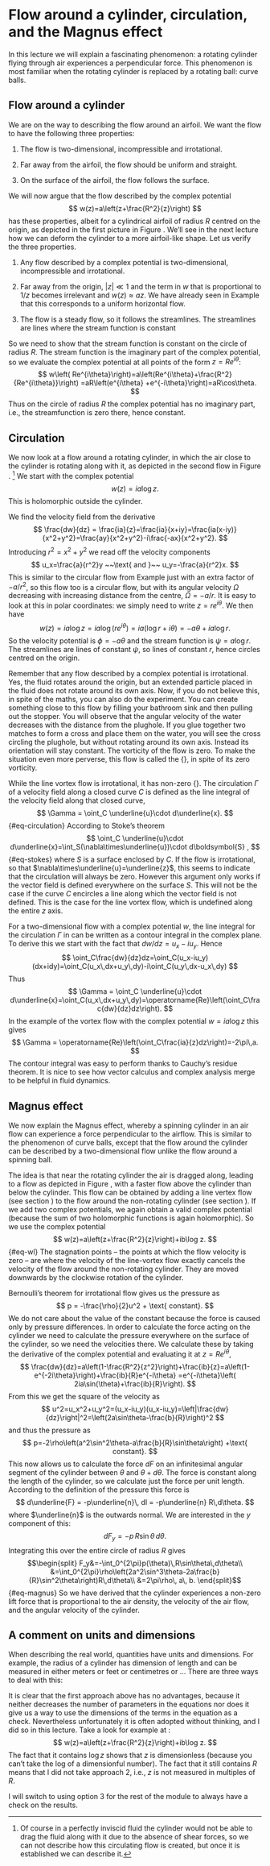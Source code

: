 # Flow around a cylinder, circulation, and the Magnus effect
In this lecture we will explain a fascinating phenomenon: a rotating cylinder flying through air experiences a perpendicular force. 
This phenomenon is most familiar when the rotating cylinder is replaced by a rotating ball: curve balls.

## Flow around a cylinder {#sec-cylinder}
We are on the way to describing the flow around an airfoil. We want the flow to have the following three properties:

1. The flow is two-dimensional, incompressible and irrotational.

2. Far away from the airfoil, the flow should be uniform and straight.

3. On the surface of the airfoil, the flow follows the surface.

We will now argue that the flow described by the complex potential
$$
w(z)=a\left(z+\frac{R^2}{z}\right)
$$
has these properties, albeit for a cylindrical airfoil of radius $R$ centred on the origin, as depicted in
the first picture in Figure \ref{fig:magnus}. We'll see in the next
lecture how we can deform the cylinder to a more airfoil-like shape. Let us verify the three properties.

1. Any  flow described by a complex potential is two-dimensional, incompressible and irrotational.

2. Far away from the origin, $|z|\ll 1$ and the term in $w$ that
is proportional to $1/z$ becomes irrelevant and $w(z)\approx az$. We have already seen in Example \ref{straight}
that this corresponds to a uniform horizontal flow.

3. The flow is a steady flow, so it follows the streamlines. The streamlines are lines where the stream function is constant

So we need to show  that the stream function is constant on
the circle of radius $R$. The stream function is the imaginary part of the complex potential, so we evaluate the complex potential at all points of the form $z=Re^{i\theta}$:
$$
w\left( Re^{i\theta}\right)=a\left(Re^{i\theta}+\frac{R^2}{Re^{i\theta}}\right)
=aR\left(e^{i\theta} +e^{-i\theta}\right)=aR\cos\theta.
$$
Thus on the circle of radius $R$ the complex potential has no imaginary part, i.e., the streamfunction is zero there, hence
constant. 


## Circulation {#sec-circulation}

We now look at a flow around a rotating cylinder, in which the air close to the cylinder is rotating along with 
it, as depicted in the second flow in Figure \ref{fig:magnus}. ^[Of course in a perfectly inviscid fluid the cylinder would not be able to drag the fluid along with it due to the absence
of shear forces, so we can not describe how this circulating flow is created, but once it is established we can 
describe it.]
We start with the complex potential
$$
w(z)=i a \log z.
$$
This is holomorphic outside the cylinder.

We find the velocity field from the derivative
$$
\frac{dw}{dz} = \frac{ia}{z}=\frac{ia}{x+iy}=\frac{ia(x-iy)}{x^2+y^2}=\frac{ay}{x^2+y^2}-i\frac{-ax}{x^2+y^2}.
$$
Introducing $r^2=x^2+y^2$ we read off the velocity components
$$
u_x=\frac{a}{r^2}y ~~\text{ and }~~ u_y=-\frac{a}{r^2}x.
$$
This is similar to the circular flow from Example \ref{ex1} just with an extra factor of $-a/r^2$, so this flow too
is a circular flow, but with its angular velocity $\Omega$ decreasing with increasing distance from the centre,
$\Omega=-a/r$.
It is easy to look at this in polar coordinates: we simply need to write $z=re^{i\theta}$.
We then have
$$
w(z)=i a \log z=ia\log\left( re^{i\theta}\right)=ia\left( \log r+i\theta\right)=-a\theta+ia\log r.
$$
So the velocity potential is $\phi=-a\theta$ and the stream function is $\psi = a\log r$.
The streamlines are lines of constant $\psi$, so lines of constant $r$, hence circles centred on the origin.

Remember that any flow described by a complex potential is irrotational. Yes, the fluid rotates around the origin,
but an extended particle placed in the fluid does not rotate around its own axis. Now, if you do not believe this, in
spite of the maths, you can also do the experiment. You can create something close to this flow by filling your bathroom sink
and then pulling out the stopper. You will observe that the angular velocity of the water decreases with the distance
from the plughole. If you glue together two matches to form a cross and place them on the water, you will see the 
cross circling the plughole, but without rotating around its own axis. Instead its orientation will stay constant.
The vorticity of the flow is zero. To make the situation even more perverse, this flow is called
the {\bf line vortex flow}, in spite of its zero vorticity.

While the line vortex flow is irrotational, it has non-zero {\bf circulation}. 
The circulation $\Gamma$ of a velocity field along a closed curve $C$ is defined as the line integral of the velocity field along that closed curve,
$$
\Gamma = \oint_C \underline{u}\cdot d\underline{x}.
$$ {#eq-circulation}
According to Stoke's theorem
$$
\oint_C \underline{u}\cdot d\underline{x}=\int_S(\nabla\times\underline{u})\cdot d\boldsymbol{S} ,
$$ {#eq-stokes}
where $S$ is a surface enclosed by $C$.
If the flow is irrotational, so that $\nabla\times\underline{u}=\underline{z}$, this seems to indicate that the circulation will always be zero.
However this argument only works if the vector field is defined everywhere on the surface $S$. This will not be the case if the curve $C$ encircles
a line along which the vector field is not defined. This is the case for the line vortex flow, which is undefined along the entire $z$ axis.

For a two-dimensional flow with a complex potential $w$, the line integral for the circulation $\Gamma$ in \eqref{circulation} can be written as a contour
integral in the complex plane. To derive this we start with the fact that $dw/dz=u_x-iu_y$. Hence
$$
\oint_C\frac{dw}{dz}dz=\oint_C(u_x-iu_y)(dx+idy)=\oint_C(u_x\,dx+u_y\,dy)-i\oint_C(u_y\,dx-u_x\,dy)
$$
Thus
$$
\Gamma = \oint_C \underline{u}\cdot d\underline{x}=\oint_C(u_x\,dx+u_y\,dy)=\operatorname{Re}\left(\oint_C\frac{dw}{dz}dz\right).
$$
In the example of the vortex flow with the complex potential $w=ia\log z$ this gives
$$
\Gamma = \operatorname{Re}\left(\oint_C\frac{ia}{z}dz\right)=-2\pi\,a.
$$
The contour integral was easy to perform thanks to Cauchy's residue theorem. It is nice to see how vector calculus and
complex analysis merge to be helpful in fluid dynamics.



## Magnus effect {#sec-magnus}
We now explain the Magnus effect, whereby a spinning cylinder in an air flow can experience a force perpendicular to the airflow. This is 
similar to the phenomenon of curve balls, except that the flow around the cylinder can be described by a two-dimensional flow unlike
the flow around a spinning ball.

\begin{figure}[ht]
\centering
\includegraphics[width=13cm]{magnus.png}
\caption{The flow around a rotating cylinder moving through still air is obtained as the sum of the flows from the previous sections,
which individually did not create a lift force.}
{#eq-fig:magnus}
\end{figure}

The idea is that near the rotating cylinder the air is dragged along, leading to a flow as depicted in Figure \ref{fig:magnus}, with a faster flow above the cylinder
than below the cylinder. This flow can be obtained by adding a line vertex flow (see section \ref{sec:circulation}) to the flow around the non-rotating cylinder (see
section \ref{sec:cylinder}). If we add two complex potentials, we again obtain a valid complex potential (because the sum of two holomorphic functions is again
holomorphic). So we use the complex potential
$$
w(z)=a\left(z+\frac{R^2}{z}\right)+ib\log z.
$$ {#eq-wl}
The stagnation points --
the points at which the flow velocity is zero -- are where the velocity of the line-vortex flow exactly cancels the velocity of the flow around the
non-rotating cylinder. They are moved downwards by the clockwise rotation of the cylinder.

Bernoulli's theorem for irrotational flow gives us the pressure as
$$
p = -\frac{\rho}{2}u^2 + \text{ constant}.
$$
We do not care about the value of the constant because the force is caused only by  pressure differences. In order to 
calculate the force acting on the cylinder we need to calculate
the pressure everywhere on the surface of the cylinder, so we need the velocities there. We calculate these by taking the derivative of
the complex potential and evaluating it at  $z=Re^{i\theta}$,
$$
\frac{dw}{dz}=a\left(1-\frac{R^2}{z^2}\right)+\frac{ib}{z}=a\left(1-e^{-2i\theta}\right)+\frac{ib}{R}e^{-i\theta}
=e^{-i\theta}\left( 2ia\sin(\theta)+\frac{ib}{R}\right).
$$
From this we get the square of the velocity as
$$
u^2=u_x^2+u_y^2=(u_x-iu_y)(u_x-iu_y)=\left|\frac{dw}{dz}\right|^2=\left(2a\sin\theta-\frac{b}{R}\right)^2
$$
and thus the pressure as
$$
p=-2\rho\left(a^2\sin^2\theta-a\frac{b}{R}\sin\theta\right) +\text{ constant}.
$$
This now allows us to calculate the force $dF$ on an infinitesimal angular segment of the cylinder between $\theta$ and $\theta+d\theta$.
The force is constant along the length of the cylinder, so we calculate just the force per unit length. According to the definition of
the pressure this force is
$$
d\underline{F} = -p\underline{n}\, dl = -p\underline{n}  R\,d\theta.
$$
where $\underline{n}$ is the outwards normal. We are interested in the $y$ component of this:
$$
dF_y = -p\,R\sin\theta  \,d\theta.
$$
Integrating this over the entire circle of radius $R$ gives
$$\begin{split}
F_y&=-\int_0^{2\pi}p(\theta)\,R\sin\theta\,d\theta\\
&=\int_0^{2\pi}\rho\left(2a^2\sin^3\theta-2a\frac{b}{R}\sin^2\theta\right)R\,d\theta\\
&=2\pi\rho\, a\, b.
\end{split}$$ {#eq-magnus}
So we have derived that the cylinder experiences a non-zero lift force that is proportional to the air density,
the velocity of the air flow, and the angular velocity of the cylinder.

## A comment on units and dimensions {#sec-units}
When describing the real world, quantities have units and dimensions. For example, the radius of a cylinder has dimension of
length and can be measured in either meters or feet or centimetres or ... There are three ways to deal with this:

\begin{enumerate}
\item Agree on a system of units and measure everything in terms of these units. The most common system is the SI system,
where length is measured in meters (m), time - in seconds (s), mass - in kilograms (kg). So we would write
$$
\text{radius }=R \text{ meters}
$$
and then work with $R$ in our formulas. This seems natural to a mathematician because it means that the
mathematician never has to think about units and dimensions because there is an agreed way to express
all quantities as just numbers. But one looses some benefits.

\item Choose units that are natural for the problem at hand. For example if the radius of the cylinder is the
most important length in the problem, then it is natural to measure all other lengths as multiples of this radius.
This has the nice effect that
$$
\text{radius }=1.
$$
None of the formulas will ever have to involve a parameter $R$. By similarly choosing a natural time and a natural
mass, we can get rid of 3 parameters. This is why applied mathematicians sometimes like this approach because
it leads to simpler expressions. It goes by the name of ``non-dimensionalisation''. Theoretical physicists use it to
set $c=\hbar=G=1$.

\item Don't specify units and keep all quantities as dimensionful quantities. So
$$
\text{radius }=R.
$$
This has the disadvantage over the previous approach that it does not reduce the number of parameters. But
it has the advantage that we have an easy way to check whether the equations we derive make sense. If in
any equation the different terms do not all have the same dimension, then we know we have made a mistake.
For people like me who make mistakes very easily, this is very valuable.
\end{enumerate}

It is clear that the first approach above has no advantages, because it neither decreases the number of parameters
in the equations nor does it give us a way to use the dimensions of the terms in the equation as a check. Nevertheless
unfortunately it is often adopted without thinking, and I did so in this lecture. Take a look for example at \eqref{wl}:
$$
w(z)=a\left(z+\frac{R^2}{z}\right)+ib\log z.
$$
The fact that it contains $\log z$ shows that $z$ is dimensionless (because you can't take the log of a dimensionful
number). The fact that it still contains $R$ means that I did not take approach 2, i.e., $z$ is not measured in multiples
of $R$. 

I will switch to using option 3 for the rest of the module to always have a check on the results. 
